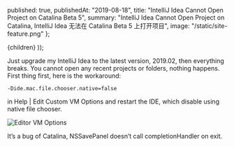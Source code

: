 
  published: true,
  publishedAt: "2019-08-18",
  title: "IntelliJ Idea Cannot Open Project on Catalina Beta 5",
  summary:
    "IntelliJ Idea Cannot Open Project on Catalina, IntelliJ Idea 无法在 Catalina Beta 5 上打开项目",
  image: "/static/site-feature.png"
};

  <BlogPost path={router.pathname} meta={meta}>
    {children}
  </BlogPost>
));

Just upgrade my IntelliJ Idea to the latest version, 2019.02, then everything breaks.
You cannot open any recent projects or folders, nothing happens.
First thing first, here is the workaround:

```
-Dide.mac.file.chooser.native=false
```

in Help | Edit Custom VM Options and restart the IDE, which disable using native file chooser.

![Editor VM Options](https://miro.medium.com/max/1400/1*7cfCco8bbueYVkQ6BuUbHg.png)

It’s a bug of Catalina, NSSavePanel doesn’t call completionHandler on exit.
